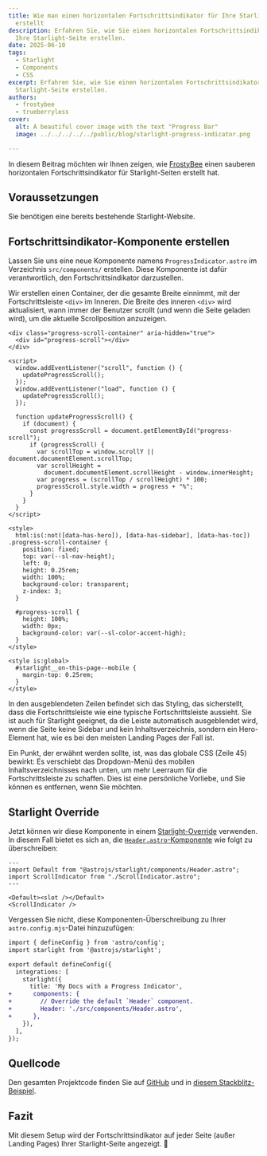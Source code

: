 ```yaml
---
title: Wie man einen horizontalen Fortschrittsindikator für Ihre Starlight-Seite
  erstellt
description: Erfahren Sie, wie Sie einen horizontalen Fortschrittsindikator für
  Ihre Starlight-Seite erstellen.
date: 2025-06-10
tags:
  - Starlight
  - Components
  - CSS
excerpt: Erfahren Sie, wie Sie einen horizontalen Fortschrittsindikator für Ihre
  Starlight-Seite erstellen.
authors:
  - frostybee
  - trueberryless
cover:
  alt: A beautiful cover image with the text "Progress Bar"
  image: ../../../../../public/blog/starlight-progress-indicator.png

---
```


In diesem Beitrag möchten wir Ihnen zeigen, wie [FrostyBee](https://github.com/frostybee) einen sauberen horizontalen Fortschrittsindikator für Starlight-Seiten erstellt hat.

## Voraussetzungen

Sie benötigen eine bereits bestehende Starlight-Website.

## Fortschrittsindikator-Komponente erstellen

Lassen Sie uns eine neue Komponente namens `ProgressIndicator.astro` im Verzeichnis `src/components/` erstellen. Diese Komponente ist dafür verantwortlich, den Fortschrittsindikator darzustellen.

Wir erstellen einen Container, der die gesamte Breite einnimmt, mit der Fortschrittsleiste `<div>` im Inneren. Die Breite des inneren `<div>` wird aktualisiert, wann immer der Benutzer scrollt (und wenn die Seite geladen wird), um die aktuelle Scrollposition anzuzeigen.

```astro title="src/components/ProgressIndicator.astro" collapse={27-43}
<div class="progress-scroll-container" aria-hidden="true">
  <div id="progress-scroll"></div>
</div>

<script>
  window.addEventListener("scroll", function () {
    updateProgressScroll();
  });
  window.addEventListener("load", function () {
    updateProgressScroll();
  });

  function updateProgressScroll() {
    if (document) {
      const progressScroll = document.getElementById("progress-scroll");
      if (progressScroll) {
        var scrollTop = window.scrollY || document.documentElement.scrollTop;
        var scrollHeight =
          document.documentElement.scrollHeight - window.innerHeight;
        var progress = (scrollTop / scrollHeight) * 100;
        progressScroll.style.width = progress + "%";
      }
    }
  }
</script>

<style>
  html:is(:not([data-has-hero]), [data-has-sidebar], [data-has-toc]) .progress-scroll-container {
    position: fixed;
    top: var(--sl-nav-height);
    left: 0;
    height: 0.25rem;
    width: 100%;
    background-color: transparent;
    z-index: 3;
  }

  #progress-scroll {
    height: 100%;
    width: 0px;
    background-color: var(--sl-color-accent-high);
  }
</style>

<style is:global>
  #starlight__on-this-page--mobile {
    margin-top: 0.25rem;
  }
</style>
```

In den ausgeblendeten Zeilen befindet sich das Styling, das sicherstellt, dass die Fortschrittsleiste wie eine typische Fortschrittsleiste aussieht. Sie ist auch für Starlight geeignet, da die Leiste automatisch ausgeblendet wird, wenn die Seite keine Sidebar und kein Inhaltsverzeichnis, sondern ein Hero-Element hat, wie es bei den meisten Landing Pages der Fall ist.

Ein Punkt, der erwähnt werden sollte, ist, was das globale CSS (Zeile 45) bewirkt: Es verschiebt das Dropdown-Menü des mobilen Inhaltsverzeichnisses nach unten, um mehr Leerraum für die Fortschrittsleiste zu schaffen. Dies ist eine persönliche Vorliebe, und Sie können es entfernen, wenn Sie möchten.

## Starlight Override

Jetzt können wir diese Komponente in einem [Starlight-Override](https://starlight.astro.build/guides/overriding-components/) verwenden. In diesem Fall bietet es sich an, die [`Header.astro`-Komponente](https://starlight.astro.build/reference/overrides/#header-1) wie folgt zu überschreiben:

```astro title="src/components/Header.astro"
---
import Default from "@astrojs/starlight/components/Header.astro";
import ScrollIndicator from "./ScrollIndicator.astro";
---

<Default><slot /></Default>
<ScrollIndicator />
```

Vergessen Sie nicht, diese Komponenten-Überschreibung zu Ihrer `astro.config.mjs`-Datei hinzuzufügen:

```diff lang="js" title="astro.config.mjs"
import { defineConfig } from 'astro/config';
import starlight from '@astrojs/starlight';

export default defineConfig({
  integrations: [
    starlight({
      title: 'My Docs with a Progress Indicator',
+      components: {
+        // Override the default `Header` component.
+        Header: './src/components/Header.astro',
+      },
    }),
  ],
});
```

## Quellcode

Den gesamten Projektcode finden Sie auf [GitHub](https://github.com/trueberryless/starlight-progress-indicator) und in [diesem Stackblitz-Beispiel](https://stackblitz.com/github/trueberryless/starlight-progress-indicator?file=src%2Fcomponents%2FProgressIndicator.astro).

## Fazit

Mit diesem Setup wird der Fortschrittsindikator auf jeder Seite (außer Landing Pages) Ihrer Starlight-Seite angezeigt. 🥳
